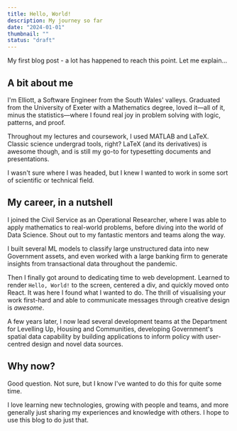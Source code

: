 ```yaml
---
title: Hello, World!
description: My journey so far
date: "2024-01-01"
thumbnail: ""
status: "draft"
---
```


My first blog post - a lot has happened to reach this point. Let me explain...

## A bit about me

I'm Elliott, a Software Engineer from the South Wales' valleys. Graduated from the University of Exeter with a Mathematics degree, loved it&mdash;all of it, minus the statistics&mdash;where I found real joy in problem solving with logic, patterns, and proof.

Throughout my lectures and coursework, I used MATLAB and LaTeX. Classic science undergrad tools, right? LaTeX (and its derivatives) is awesome though, and is still my go-to for typesetting documents and presentations.

I wasn't sure where I was headed, but I knew I wanted to work in some sort of scientific or technical field.

## My career, in a nutshell

I joined the Civil Service as an Operational Researcher, where I was able to apply mathematics to real-world problems, before diving into the world of Data Science. Shout out to my fantastic mentors and teams along the way.

I built several ML models to classify large unstructured data into new Government assets, and even worked with a large banking firm to generate insights from transactional data throughout the pandemic.

Then I finally got around to dedicating time to web development. Learned to render `Hello, World!` to the screen, centered a div, and quickly moved onto React. It was here I found what I wanted to do. The thrill of visualising your work first-hard and able to communicate messages through creative design is <em>awesome</em>.

A few years later, I now lead several development teams at the Department for Levelling Up, Housing and Communities, developing Government's spatial data capability by building applications to inform policy with user-centred design and novel data sources.

## Why now?

Good question. Not sure, but I know I've wanted to do this for quite some time.

I love learning new technologies, growing with people and teams, and more generally just sharing my experiences and knowledge with others. I hope to use this blog to do just that.
